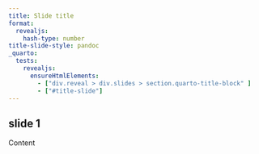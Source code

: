 ```yaml
---
title: Slide title
format:
  revealjs:
    hash-type: number
title-slide-style: pandoc
_quarto:
  tests:
    revealjs:
      ensureHtmlElements:
        - ["div.reveal > div.slides > section.quarto-title-block" ]
        - ["#title-slide"]
---
```


## slide 1

Content

